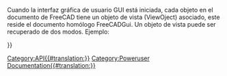 <languages/>
<div lang="en" dir="ltr" class="mw-content-ltr">
{{VeryImportantMessage|(October 2019) Do not edit this page. The information is incomplete and outdated. For the latest API, see the [https://freecad.org/api autogenerated API documentation], or generate the documentation yourself, see [[Source documentation|Source documentation]].}}
</div>

Cuando la interfaz gráfica de usuario GUI está iniciada,  cada objeto en el documento de FreeCAD tiene un objeto de vista (ViewOject) asociado, este reside el documento homólogo FreeCADGui. Un objeto de vista puede ser recuperado de dos modos. Ejemplo:
{{Code|code=
myViewObj = FreeCAD.ActiveDocument.myObjectName.ViewObject
myViewObj = FreeCADGui.ActiveDocument.myObjectName
print myViewObj.IV
}}

{{APIProperty/es|Annotation|El nodo de la anotación de un objeto de vista ViewObject}}
{{APIProperty/es|BoundingBox|La caja de abarque}}
{{APIProperty/es|Content|Una representación XML de una propiedad de un ViewObject}}
{{APIProperty/es|DisplayMode|El modo de visualización actual}}
{{APIProperty/es|IV|Una representación de Inventor del ViewObject}}
{{APIProperty/es|Object|El objeto del documento de FreeCAD asociado a este ViewObject}}
{{APIProperty/es|PropertiesList|Una lista de propiedades de este ViewObject}}
{{APIProperty/es|RootNode|El nodo de Inventor de este ViewObject (objeto de pivy.coin)}}
{{APIProperty/es|Selectable|True si el objeto está seleccionado}}
{{APIProperty/es|Type|El tipo de este ViewObject}}
{{APIProperty/es|Visibility|True si el viewObject es visible}}
{{APIFunction/es|getAllDerivedFrom| | |Todos los descendientes de este objeto}}
{{APIFunction/es|getDocumentationOfProperty| | |La cadena de texto de documentación de la propiedad de esta clase.}}
{{APIFunction/es|getGroupOfProperty| | |El nombre de un grupo al que pertenece la propiedad en esta clase. Las propiedades ordenadas por diferentes nombres de grupos por conveniencia.}}
{{APIFunction/es|getPropertyByName| | |El valor de la propiedad llamada.}}
{{APIFunction/es|getTypeOfProperty| | |El tipo de la propiedad llamada. Puede ser Oculta, Solo lectura y Salida (Hidden,ReadOnly,Output) o cualquier combinación.}}
{{APIFunction/es|hide| |oculta el objeto.| }}
{{APIFunction/es|isDerivedFrom|string|Comprueba si este objeto es derivado de un tipo de objeto dado|True si el tipo dado es su padre}}
{{APIFunction/es|isVisible| |Comprueba si el objeto es visible|Un booleano}}
{{APIFunction/es|listDisplayModes| |Muestra una lista de todos los modos de visualización|Una lista}}
{{APIFunction/es|setTransformation|coin.SoTransform|Establece una transformación sobre el nodo de Inventor node|Nada}}
{{APIFunction/es|show| |Muestra el objeto si estaba oculto|Nada}}
{{APIFunction/es|toString| | |Una cadena de texto de representación del nodo de Inventor}}
{{APIFunction/es|update| |Actualiza la representación de la vista del objeto| }}

{{Userdocnavi{{#translation:}}}}
[[Category:API{{#translation:}}]]
[[Category:Poweruser Documentation{{#translation:}}]]
{{clear}}